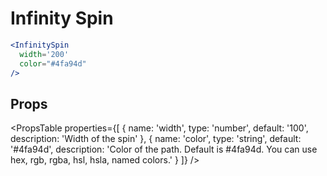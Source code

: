 ---
---

# Infinity Spin

```jsx live
<InfinitySpin 
  width='200'
  color="#4fa94d"
/>
```
## Props

<PropsTable
  properties={[
    {
      name: 'width',
      type: 'number',
      default: '100',
      description: 'Width of the spin'
    },
    {
      name: 'color',
      type: 'string',
      default: '#4fa94d',
      description: 'Color of the path. Default is #4fa94d. You can use hex, rgb, rgba, hsl, hsla, named colors.'
    }
  ]}
/>  